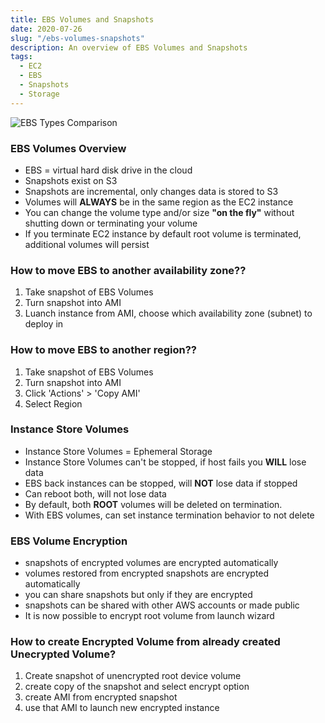 ```yaml
---
title: EBS Volumes and Snapshots
date: 2020-07-26
slug: "/ebs-volumes-snapshots"
description: An overview of EBS Volumes and Snapshots
tags:
  - EC2
  - EBS
  - Snapshots
  - Storage
---
```


![EBS Types Comparison](https://acloudyjourney.s3-us-west-1.amazonaws.com/EBS+Types+Comparison.png "EBS Types Comparison")

### EBS Volumes Overview
- EBS = virtual hard disk drive in the cloud
- Snapshots exist on S3
- Snapshots are incremental, only changes data is stored to S3
- Volumes will **ALWAYS** be in the same region as the EC2 instance
- You can change the volume type and/or size **"on the fly"** without shutting down or terminating your volume
- If you terminate EC2 instance by default root volume is terminated, additional volumes will persist

### How to move EBS to another availability zone??
1. Take snapshot of EBS Volumes
2. Turn snapshot into AMI
3. Luanch instance from AMI, choose which availability zone (subnet) to deploy in

### How to move EBS to another region??
1. Take snapshot of EBS Volumes
2. Turn snapshot into AMI
3. Click 'Actions' > 'Copy AMI'
4. Select Region

### Instance Store Volumes
- Instance Store Volumes = Ephemeral Storage
- Instance Store Volumes can't be stopped, if host fails you **WILL** lose data
- EBS back instances can be stopped, will **NOT** lose data if stopped
- Can reboot both, will not lose data
- By default, both **ROOT** volumes will be deleted on termination.
- With EBS volumes, can set instance termination behavior to not delete 

### EBS Volume Encryption
- snapshots of encrypted volumes are encrypted automatically
- volumes restored from encrypted snapshots are encrypted automatically
- you can share snapshots but only if they are encrypted
- snapshots can be shared with other AWS accounts or made public
- It is now possible to encrypt root volume from launch wizard

### How to create Encrypted Volume from already created Unecrypted Volume?
1. Create snapshot of unencrypted root device volume
2. create copy of the snapshot and select encrypt option
3. create AMI from encrypted snapshot
4. use that AMI to launch new encrypted instance